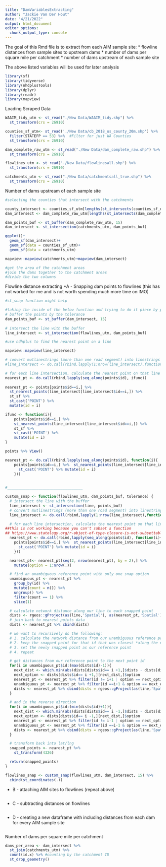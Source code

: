 ```yaml
---
title: "DamVariablesExtracting"
author: "Jackie Van Der Hout"
date: "4/21/2022"
output: html_document
editor_options: 
  chunk_output_type: console
---
```


The goal of this Rmd file is to extract from each AIM sample site:
* flowline distances from sample sites to upstream dams
* number of dams per square mile per catchment 
* number of dams upstream of each sample site

The above listed variables will be used for later analysis 


```r
library(sf)
library(tidyverse)
library(nhdplusTools)
library(dplyr)
library(readr)
library(mapview)

```

Loading Scraped Data
```r
WAAIM_tidy_utm <- st_read("./New Data/WAAIM_tidy.shp") %>% 
  st_transform(crs = 26910)

counties_sf_utm<- st_read('./New Data/cb_2018_us_county_20m.shp') %>% 
  filter(STATEFP == 53) %>%  #Filter for just WA Counties
  st_transform(crs = 26910)

dam_complete_raw_utm <- st_read("./New Data/dam_complete_raw.shp") %>% 
  st_transform(crs = 26910)

flowlines_utm <- st_read("./New Data/flowlinesall.shp") %>% 
  st_transform(crs = 26910)

catchments_utm <- st_read("./New Data/catchmentsall_true.shp") %>% 
  st_transform(crs = 26910)

```


Number of dams upstream of each sample site 
```r
#selecting the counties that intersect with the catchments 

county_intersect <- counties_sf_utm[lengths(st_intersects(counties_sf_utm, WAAIM_tidy_utm)) > 0,]
dam_intersect <- dam_complete_raw_utm[lengths(st_intersects(dam_complete_raw_utm, county_intersect)) > 0,]

dam_points_buf <- st_buffer(dam_complete_raw_utm, 15)
dam_intersect <- st_intersection(catchments_utm, dam_points_buf)

ggplot()+
  geom_sf(dam_intersect)+
  geom_sf(data = counties_sf_utm)+
  geom_sf(data = catchments_utm)

mapview::mapview(catchments_utm)+mapview(dam_intersect)

#get the area of the catchment areas
#join the dams together to the catchment areas 
#divide the two columns 

```


Flowline distance extracting 
*A - Snapping dam points to flowlines
(this has not worked for me and is not worth spending much more time on IMO)
```r

#st_snap function might help 

#taking the inside of the below function and trying to do it piece by piece 
# buffer the points by the tolerance
dam_points_buf <- st_buffer(dam_intersect, 15)
  
# intersect the line with the buffer
line_intersect <- st_intersection(flowlines_utm, dam_points_buf)

#use ndhplus to find the nearest point on a line 

mapview::mapview(line_intersect)

# convert mutlinestrings (more than one road segment) into linestrings
#line_intersect <- do.call(rbind,lapply(1:nrow(line_intersect),function(x){st_cast(line_intersect[x,],"LINESTRING")}))

# for each line intersection, calculate the nearest point on that line to our gps point
nearest_pt <- do.call(rbind,lapply(seq_along(points$id), ifunc))
  
nearest_pt <- points[points$id==i,] %>%  
  st_nearest_points(line_intersect[line_intersect$id==i,]) %>% 
  st_sf %>%
  st_cast('POINT') %>% 
  mutate(id = i) 

ifunc <- function(i){
    points[points$id==i,] %>%  
    st_nearest_points(line_intersect[line_intersect$id==i,]) %>% 
    st_sf %>%
    st_cast('POINT') %>% 
    mutate(id = i)
}

points %>% View()

nearest_pt <- do.call(rbind,lapply(seq_along(points$id), function(i){
    points[points$id==i,] %>%  st_nearest_points(line_intersect[line_intersect$id==i,]) %>% st_sf %>%
      st_cast('POINT') %>% mutate(id = i)
    }))

  
#__________________________________ 

custom_snap <- function(flowlines_utm, dam_points_buf, tolerance) {
  # intersect the line with the buffer
  line_intersect <- st_intersection(line, points_buf)
  # convert mutlinestrings (more than one road segment) into linestrings
  line_intersect <- do.call(rbind,lapply(1:nrow(line_intersect),function(x){st_cast(line_intersect[x,],"LINESTRING")}))

  # for each line intersection, calculate the nearest point on that line to our gps point
##this is not working because you can't subset a function 
## https://www.statology.org/r-object-of-type-closure-is-not-subsettable/ 
  nearest_pt <- do.call(rbind,lapply(seq_along(points$id), function(i){
    points[points$id==i,] %>%  st_nearest_points(line_intersect[line_intersect$id==i,]) %>% st_sf %>%
      st_cast('POINT') %>% mutate(id = i)
    }))

  nearest_pt<- nearest_pt[seq(2, nrow(nearest_pt), by = 2),] %>%
    mutate(option = 1:nrow(.))

  # find an unambiguous reference point with only one snap option
  unambiguous_pt <- nearest_pt %>%
    group_by(id) %>%
    mutate(count = n()) %>%
    ungroup() %>%
    filter(count == 1) %>%
    slice(1)

  # calculate network distance along our line to each snapped point
  dists <- rgeos::gProject(as(line,'Spatial'), as(nearest_pt,'Spatial'))
  # join back to nearest points data
  dists <- nearest_pt %>% cbind(dists)

  # we want to recursively do the following:
  # 1. calculate the network distance from our unambiguous reference point to the next id point in the data
  # 2. keep the snapped point for that id that was closest *along the network*  to the previous id
  # 3. set the newly snapped point as our reference point
  # 4. repeat

  # get distances from our reference point to the next point id
  for(i in unambiguous_pt$id:(max(dists$id)-1)){
    next_dist <- which.min(abs(dists[dists$id== i +1,]$dists - dists[dists$id== unambiguous_pt$id,]$dists ))
    next_option <- dists[dists$id== i +1,][next_dist,]$option
    nearest_pt <- nearest_pt %>% filter(id != i+1 | option == next_option)
    unambiguous_pt <- nearest_pt %>% filter(id ==i+1 & option == next_option)
    dists <- nearest_pt %>% cbind(dists = rgeos::gProject(as(line,'Spatial'), as(nearest_pt,'Spatial')))
  }

  # and in the reverse direction
  for(i in unambiguous_pt$id:(min(dists$id)+1)){
    next_dist <- which.min(abs(dists[dists$id== i -1,]$dists - dists[dists$id== unambiguous_pt$id,]$dists ))
    next_option <- dists[dists$id== i -1,][next_dist,]$option
    nearest_pt <- nearest_pt %>% filter(id != i-1 | option == next_option)
    unambiguous_pt <- nearest_pt %>% filter(id ==i-1 & option == next_option)
    dists <- nearest_pt %>% cbind(dists = rgeos::gProject(as(line,'Spatial'), as(nearest_pt,'Spatial')))
  }

  # transform back into lat/lng
  snapped_points <- nearest_pt %>%
    st_transform(4326)

  return(snapped_points)
}

flowlines_snap <- custom_snap(flowlines_utm, dam_intersect, 15) %>%
  cbind(st_coordinates(.))
```

* B - attaching AIM sites to flowlines (repeat above)
```r

```

* C - subtracting distances on flowlines
```r

```

* D - creating a new dataframe with including distances from each dam for every AIM sample site 
```r

```


Number of dams per square mile per catchment 
```r
dams_per_area <- dam_intersect %>% 
  st_join(catchments_utm) %>%
  count(id.x) %>% #counting by the catchment ID
  st_drop_geometry()


```

